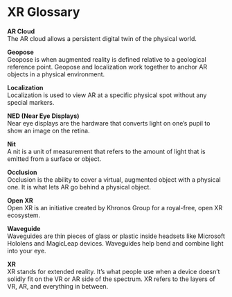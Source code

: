 
# XR Glossary

**AR Cloud**        
The AR cloud allows a persistent digital twin of the physical world.

**Geopose**         
Geopose is when augmented reality is defined relative to a geological reference point. Geopose and localization work together to anchor AR objects in a physical environment. 

**Localization**        
Localization is used to view AR at a specific physical spot without any special markers.

**NED (Near Eye Displays)**      
Near eye displays are the hardware that converts light on one’s pupil to show an image on the retina. 

**Nit**      
A nit is a unit of measurement that refers to the amount of light that is emitted from a surface or object.

**Occlusion**       
Occlusion is the ability to cover a virtual, augmented object with a physical one. It is what lets AR go behind a physical object.

**Open XR**     
Open XR is an initiative created by Khronos Group for a royal-free, open XR ecosystem.

**Waveguide**       
Waveguides are thin pieces of glass or plastic inside headsets like Microsoft Hololens and MagicLeap devices. Waveguides help bend and combine light into your eye. 

**XR**      
XR stands for extended reality. It’s what people use when a device doesn’t solidly fit on the VR or AR side of the spectrum. XR refers to the layers of VR, AR, and everything in between.
